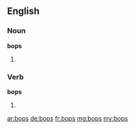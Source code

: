 ==English==

===Noun===
'''bops'''

# {{plural of|bop}}

===Verb===
'''bops'''

# {{third-person singular of|bop}}

[[ar:bops]]
[[de:bops]]
[[fr:bops]]
[[mg:bops]]
[[my:bops]]
